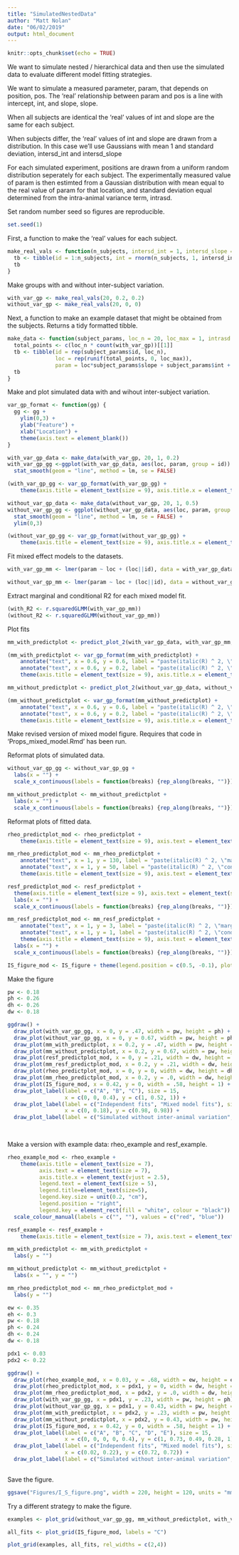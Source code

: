 ```yaml
---
title: "SimulatedNestedData"
author: "Matt Nolan"
date: "06/02/2019"
output: html_document
---
```


```r
knitr::opts_chunk$set(echo = TRUE)
```


We want to simulate nested / hierarchical data and then use the simulated data to evaluate different model fitting strategies.

We want to simulate a measured parameter, param, that depends on position, pos. The 'real' relationship between param and pos is a line with intercept, int, and slope, slope.

When all subjects are identical the 'real' values of int and slope are the same for each subject.

When subjects differ, the 'real' values of int and slope are drawn from a distribution. In this case we'll use Gaussians with mean 1 and standard deviation, intersd_int and intersd_slope

For each simulated experiment, positions are drawn from a uniform random distribution seperately for each subject. The experimentally measured value of param is then estimted from a Gaussian distribution with mean equal to the real value of param for that location, and standard deviation equal determined from the intra-animal variance term, intrasd.

Set random number seed so figures are reproducible.
```r
set.seed(1)
```


First, a function to make the 'real' values for each subject. 
```r
make_real_vals <- function(n_subjects, intersd_int = 1, intersd_slope = 1){
  tb <- tibble(id = 1:n_subjects, int = rnorm(n_subjects, 1, intersd_int), slope = rnorm(n_subjects, 1, intersd_slope))
  tb
}
```


Make groups with and without inter-subject variation.
```r
with_var_gp <- make_real_vals(20, 0.2, 0.2)
without_var_gp <- make_real_vals(20, 0, 0)
```


Next, a function to make an example dataset that might be obtained from the subjects. Returns a tidy formatted tibble.
```r
make_data <- function(subject_params, loc_n = 20, loc_max = 1, intrasd = 1) {
  total_points <- c(loc_n * count(with_var_gp))[[1]]
  tb <- tibble(id = rep(subject_params$id, loc_n),
               loc = rep(runif(total_points, 0, loc_max)),
               param = loc*subject_params$slope + subject_params$int + rnorm(total_points, 0, intrasd))
  tb
}
```


Make and plot simulated data with and wihout inter-subject variation.
```r
var_gp_format <- function(gg) {
  gg <- gg +
    ylim(0,3) +
    ylab("Feature") +
    xlab("Location") +
    theme(axis.text = element_blank())
}

with_var_gp_data <- make_data(with_var_gp, 20, 1, 0.2)
with_var_gp_gg <-ggplot(with_var_gp_data, aes(loc, param, group = id)) +
  stat_smooth(geom = "line", method = lm, se = FALSE)

(with_var_gp_gg <- var_gp_format(with_var_gp_gg) +
    theme(axis.title = element_text(size = 9), axis.title.x = element_text(vjust = 2)))

without_var_gp_data <- make_data(without_var_gp, 20, 1, 0.5)
without_var_gp_gg <- ggplot(without_var_gp_data, aes(loc, param, group = id)) +
  stat_smooth(geom = "line", method = lm, se = FALSE) +
  ylim(0,3)

(without_var_gp_gg <- var_gp_format(without_var_gp_gg) +
    theme(axis.title = element_text(size = 9), axis.title.x = element_text(vjust = 2)))
```

Fit mixed effect models to the datasets.
```r
with_var_gp_mm <- lmer(param ~ loc + (loc||id), data = with_var_gp_data, REML = FALSE)

without_var_gp_mm <- lmer(param ~ loc + (loc||id), data = without_var_gp_data, REML = FALSE)
```

Extract marginal and conditional R2 for each mixed model fit.
```r
(with_R2 <- r.squaredGLMM(with_var_gp_mm))
(without_R2 <- r.squaredGLMM(without_var_gp_mm))
```

Plot fits
```r
mm_with_predictplot <- predict_plot_2(with_var_gp_data, with_var_gp_mm, with_var_gp_data$loc, with_var_gp_data$param)

(mm_with_predictplot <- var_gp_format(mm_with_predictplot) +
    annotate("text", x = 0.6, y = 0.6, label = "paste(italic(R) ^ 2, \"marginal = .49\")", parse = TRUE, size = 2) +
    annotate("text", x = 0.6, y = 0.2, label = "paste(italic(R) ^ 2, \"conditional = .73\")", parse = TRUE, size = 2) +
    theme(axis.title = element_text(size = 9), axis.title.x = element_text(vjust = 2)))

mm_without_predictplot <- predict_plot_2(without_var_gp_data, without_var_gp_mm, without_var_gp_data$loc, without_var_gp_data$param)

(mm_without_predictplot <- var_gp_format(mm_without_predictplot) +
    annotate("text", x = 0.6, y = 0.6, label = "paste(italic(R) ^ 2, \"marginal = .31\")", parse = TRUE, size = 2) +
    annotate("text", x = 0.6, y = 0.2, label = "paste(italic(R) ^ 2, \"conditional = .31\")", parse = TRUE, size = 2)  +
    theme(axis.title = element_text(size = 9), axis.title.x = element_text(vjust = 2)))
```

Make revised version of mixed model figure. Requires that code in 'Props_mixed_model.Rmd' has been run.

Reformat plots of simulated data.
```r
without_var_gp_gg <- without_var_gp_gg +
  labs(x = "") +
  scale_x_continuous(labels = function(breaks) {rep_along(breaks, "")})

mm_without_predictplot <- mm_without_predictplot +
  labs(x = "") +
  scale_x_continuous(labels = function(breaks) {rep_along(breaks, "")})
```


Reformat plots of fitted data.
```r
rheo_predictplot_mod <- rheo_predictplot +
    theme(axis.title = element_text(size = 9), axis.text = element_text(size = 7), axis.title.x = element_text(vjust = 2.5))

mm_rheo_predictplot_mod <- mm_rheo_predictplot +
    annotate("text", x = 1, y = 130, label = "paste(italic(R) ^ 2, \"marginal = .49\")", parse = TRUE, size = 2) +
    annotate("text", x = 1, y = 50, label = "paste(italic(R) ^ 2, \"conditional = .73\")", parse = TRUE, size = 2) +
    theme(axis.title = element_text(size = 9), axis.text = element_text(size = 7), axis.title.x = element_text(vjust = 2.5))

resf_predictplot_mod <- resf_predictplot +
  theme(axis.title = element_text(size = 9), axis.text = element_text(size = 7), axis.title.x = element_text(vjust = 2.5)) +
  labs(x = "") +
  scale_x_continuous(labels = function(breaks) {rep_along(breaks, "")})

mm_resf_predictplot_mod <- mm_resf_predictplot +
    annotate("text", x = 1, y = 3, label = "paste(italic(R) ^ 2, \"marginal = .49\")", parse = TRUE, size = 2) +
    annotate("text", x = 1, y = 1, label = "paste(italic(R) ^ 2, \"conditional = .73\")", parse = TRUE, size = 2) +
    theme(axis.title = element_text(size = 9), axis.text = element_text(size = 7), axis.title.x = element_text(vjust = 2.5)) +
  labs(x = "") +
  scale_x_continuous(labels = function(breaks) {rep_along(breaks, "")})

IS_figure_mod <- IS_figure + theme(legend.position = c(0.5, -0.1), plot.margin = margin(0, 0, 1, 0, "cm"), legend.direction = "horizontal")
```

Make the figure
```r
pw <- 0.18
ph <- 0.26
dh <- 0.26
dw <- 0.18

ggdraw() +
  draw_plot(with_var_gp_gg, x = 0, y = .47, width = pw, height = ph) +
  draw_plot(without_var_gp_gg, x = 0, y = 0.67, width = pw, height = ph) +
  draw_plot(mm_with_predictplot, x = 0.2, y = .47, width = pw, height = ph) +
  draw_plot(mm_without_predictplot, x = 0.2, y = 0.67, width = pw, height = ph)  +
  draw_plot(resf_predictplot_mod, x = 0, y = .21, width = dw, height = dh) +
  draw_plot(mm_resf_predictplot_mod, x = 0.2, y = .21, width = dw, height = dh) +
  draw_plot(rheo_predictplot_mod, x = 0, y = 0, width = dw, height = dh) +
  draw_plot(mm_rheo_predictplot_mod, x = 0.2, y = .0, width = dw, height = dh) +
  draw_plot(IS_figure_mod, x = 0.42, y = 0, width = .58, height = 1) +
  draw_plot_label(label = c("A", "B", "C"), size = 15,
                  x = c(0, 0, 0.4), y = c(1, 0.52, 1)) +
  draw_plot_label(label = c("Independent fits", "Mixed model fits"), size = 9,
                  x = c(0, 0.18), y = c(0.98, 0.98)) +
  draw_plot_label(label = c("Simulated without inter-animal variation", "Simulated with inter-animal variation", "Experimental"), x = c(0, 0.02, 0.1), y = c(0.94, 0.74, 0.50), size = 7)
  
  
```

Make a version with example data: rheo_example and resf_example.
```r
rheo_example_mod <- rheo_example +
    theme(axis.title = element_text(size = 7),
          axis.text = element_text(size = 7),
          axis.title.x = element_text(vjust = 2.5),
          legend.text = element_text(size = 5),
          legend.title=element_text(size=5),
          legend.key.size = unit(0.2, "cm"),
          legend.position = "right",
          legend.key = element_rect(fill = "white", colour = "black")) +
  scale_colour_manual(labels = c("", ""), values = c("red", "blue"))

resf_example <- resf_example +
    theme(axis.title = element_text(size = 7), axis.text = element_text(size = 7), axis.title.x = element_text(vjust = 2.5))

mm_with_predictplot <- mm_with_predictplot +
  labs(y = "")

mm_without_predictplot <- mm_without_predictplot +
  labs(x = "", y = "")

mm_rheo_predictplot_mod <- mm_rheo_predictplot_mod +
  labs(y = "")

ew <- 0.35
eh <- 0.3
pw <- 0.18
ph <- 0.24
dh <- 0.24
dw <- 0.18

pdx1 <- 0.03
pdx2 <- 0.22

ggdraw() +
  draw_plot(rheo_example_mod, x = 0.03, y = .68, width = ew, height = eh) +
  draw_plot(rheo_predictplot_mod, x = pdx1, y = 0, width = dw, height = dh) +
  draw_plot(mm_rheo_predictplot_mod, x = pdx2, y = .0, width = dw, height = dh) +
  draw_plot(with_var_gp_gg, x = pdx1, y = .23, width = pw, height = ph) +
  draw_plot(without_var_gp_gg, x = pdx1, y = 0.43, width = pw, height = ph) +
  draw_plot(mm_with_predictplot, x = pdx2, y = .23, width = pw, height = ph) +
  draw_plot(mm_without_predictplot, x = pdx2, y = 0.43, width = pw, height = ph)  +
  draw_plot(IS_figure_mod, x = 0.42, y = 0, width = .58, height = 1) +
  draw_plot_label(label = c("A", "B", "C", "D", "E"), size = 15,
                  x = c(0, 0, 0, 0, 0.4), y = c(1, 0.73, 0.49, 0.28, 1)) +
  draw_plot_label(label = c("Independent fits", "Mixed model fits"), size = 9,
                  x = c(0.02, 0.22), y = c(0.72, 0.72)) +
  draw_plot_label(label = c("Simulated without inter-animal variation", "Simulated with inter-animal variation", "Experimental"), x = c(0, 0.02, 0.1), y = c(0.68, 0.48, 0.26), size = 7)
  
```

Save the figure.
```r
ggsave("Figures/I_S_figure.png", width = 220, height = 120, units = "mm")
```


Try a different strategy to make the figure.
```r
examples <- plot_grid(without_var_gp_gg, mm_without_predictplot, with_var_gp_gg, mm_with_predictplot, resf_predictplot_mod, mm_resf_predictplot_mod, rheo_predictplot_mod, mm_rheo_predictplot_mod, labels = c("A", "", "", "", "B", "", "", "", ""), nrow = 4, ncol = 2, rel_widths = c(1,1,4))

all_fits <- plot_grid(IS_figure_mod, labels = "C")

plot_grid(examples, all_fits, rel_widths = c(2,4))
```








